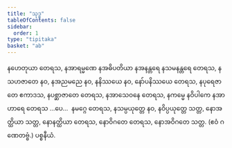 ```yaml
---
title: "သုဒ္ဓ"
tableOfContents: false
sidebar:
  order: 1
type: "tipitaka"
basket: "ab"
---
```



<DynamicBreadcrumb />

<Division number="61">

<Paragraph number="2423">
နဟေတုယာ တေရသ, နအာရမ္မဏေ နအဓိပတိယာ နအနန္တရေ နသမနန္တရေ တေရသ, နသဟဇာတေ နဝ, နအညမညေ နဝ, နနိဿယေ နဝ, နော်ပနိဿယေ တေရသ, နပုရေဇာတေ ဧကာဒသ, နပစ္ဆာဇာတေ တေရသ, နအာသေဝနေ တေရသ, နကမ္မေ နဝိပါကေ နအာဟာရေ တေရသ …ပေ…  နမဂ္ဂေ တေရသ, နသမ္ပယုတ္တေ နဝ, နဝိပ္ပယုတ္တေ သတ္တ, နောအတ္ထိယာ သတ္တ, နောနတ္ထိယာ တေရသ, နောဝိဂတေ တေရသ, နောအဝိဂတေ သတ္တ. (ဧဝံ ဂဏေတဗ္ဗံ.)

</Paragraph>
</Division>

<Paragraph number="2424" type="center">
ပစ္စနီယံ.
</Paragraph>